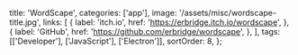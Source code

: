   title: 'WordScape',
  categories: ['app'],
  image: '/assets/misc/wordscape-title.jpg',
  links: [
    {
      label: 'itch.io',
      href: 'https://erbridge.itch.io/wordscape',
    },
    {
      label: 'GitHub',
      href: 'https://github.com/erbridge/wordscape',
    },
  ],
  tags: [['Developer'], ['JavaScript'], ['Electron']],
  sortOrder: 8,
};
